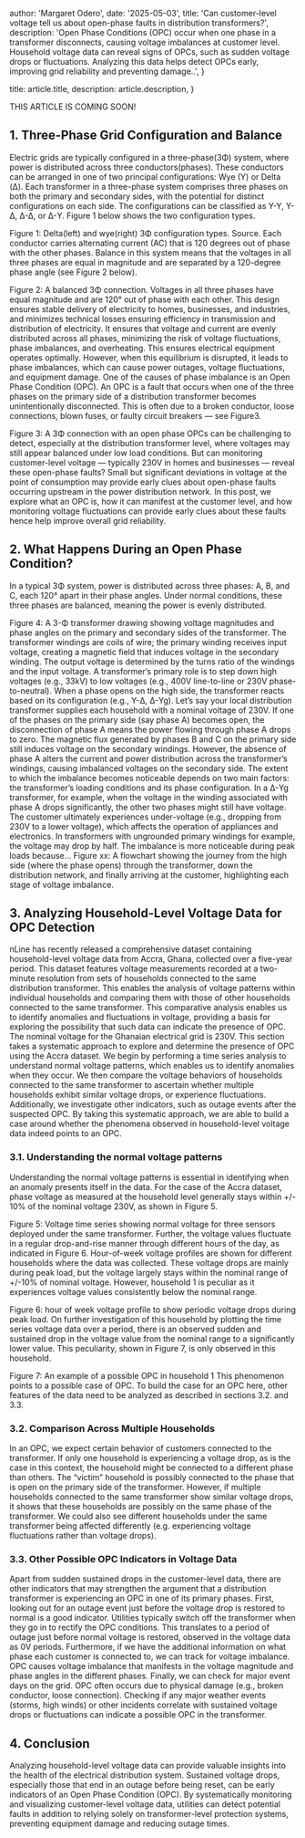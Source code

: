 
  author: 'Margaret Odero',
  date: '2025-05-03',
  title: 'Can customer-level voltage tell us about open-phase faults in distribution transformers?',
  description:
    'Open Phase Conditions (OPC) occur when one phase in a transformer disconnects, causing voltage imbalances at customer level. Household voltage data can reveal signs of OPCs, such as sudden voltage drops or fluctuations. Analyzing this data helps detect OPCs early, improving grid reliability and preventing damage..',
}

  title: article.title,
  description: article.description,
}


THIS ARTICLE IS COMING SOON!

## 1. Three-Phase Grid Configuration and Balance
Electric grids are typically configured in a three-phase(3Φ) system, where power is distributed across three conductors(phases). These conductors can be arranged in one of two principal configurations: Wye (Y) or Delta (Δ). Each transformer in a three-phase system comprises three phases on both the primary and secondary sides, with the potential for distinct configurations on each side. The configurations can be classified as Y-Y, Y-Δ, Δ-Δ, or Δ-Y. Figure 1 below shows the two configuration types.

Figure 1: Delta(left) and wye(right) 3Φ configuration types. Source.
Each conductor carries alternating current (AC) that is 120 degrees out of phase with the other phases. Balance in this system means that the voltages in all three phases are equal in magnitude and are separated by a 120-degree phase angle  (see Figure 2 below).

Figure 2: A balanced 3Φ connection. Voltages in all three phases have equal magnitude and are 120° out of phase with each other.
This design ensures stable delivery of electricity to homes, businesses, and industries, and minimizes technical losses ensuring efficiency in transmission and distribution of electricity. It ensures that voltage and current are evenly distributed across all phases, minimizing the risk of voltage fluctuations, phase imbalances, and overheating. This ensures electrical equipment operates optimally. However, when this equilibrium is disrupted, it leads to phase imbalances, which can cause power outages, voltage fluctuations, and equipment damage.
One of the causes of phase imbalance is an Open Phase Condition (OPC). An OPC is a fault that occurs when one of the three phases on the primary side of a distribution transformer becomes unintentionally disconnected. This is often due to a broken conductor, loose connections, blown fuses, or faulty circuit breakers — see Figure3.

Figure 3: A 3Φ connection with an open phase
OPCs can be challenging to detect, especially at the distribution transformer level, where voltages may still appear balanced under low load conditions. But can monitoring customer-level voltage — typically 230V in homes and businesses — reveal these open-phase faults? Small but significant deviations in voltage at the point of consumption may provide early clues about open-phase faults occurring upstream in the power distribution network.
In this post, we explore what an OPC is, how it can manifest at the customer level, and how monitoring voltage fluctuations can provide early clues about these faults hence help improve overall grid reliability.
## 2. What Happens During an Open Phase Condition?
In a typical 3Φ system, power is distributed across three phases: A, B, and C, each 120° apart in their phase angles. Under normal conditions, these three phases are balanced, meaning the power is evenly distributed.

Figure 4: A 3-Φ transformer drawing showing voltage magnitudes and phase angles on the primary and secondary sides of the transformer. The transformer windings are coils of wire; the primary winding receives input voltage, creating a magnetic field that induces voltage in the secondary winding. The output voltage is determined by the turns ratio of the windings and the input voltage.
A transformer’s primary role is to step down high voltages (e.g., 33kV) to low voltages (e.g., 400V line-to-line or 230V phase-to-neutral). When a phase opens on the high side, the transformer reacts based on its configuration (e.g., Y-Δ, Δ-Yg).
Let’s say your local distribution transformer supplies each household with a nominal voltage of 230V. If one of the phases on the primary side (say phase A) becomes open, the disconnection of phase A means the power flowing through phase A drops to zero. The magnetic flux generated by phases B and C on the primary side still induces voltage on the secondary windings. However, the absence of phase A alters the current and power distribution across the transformer’s windings, causing imbalanced voltages on the secondary side.
The extent to which the imbalance becomes noticeable depends on two main factors: the transformer’s loading conditions and its phase configuration. In a Δ-Yg transformer, for example, when the voltage in the winding associated with phase A drops significantly, the other two phases might still have voltage. The customer ultimately experiences under-voltage (e.g., dropping from 230V to a lower voltage), which affects the operation of appliances and electronics. In transformers with ungrounded primary windings for example, the voltage may drop by half. The imbalance is more noticeable during peak loads because…
Figure xx: A flowchart showing the journey from the high side (where the phase opens) through the transformer, down the distribution network, and finally arriving at the customer, highlighting each stage of voltage imbalance.
## 3. Analyzing Household-Level Voltage Data for OPC Detection
nLine has recently released a comprehensive dataset containing household-level voltage data from Accra, Ghana, collected over a five-year period. This dataset features voltage measurements recorded at a two-minute resolution from sets of households connected to the same distribution transformer. This enables the analysis of voltage patterns within individual households and comparing them with those of other households connected to the same transformer. This comparative analysis enables us to identify anomalies and fluctuations in voltage, providing a basis for exploring the possibility that such data can indicate the presence of OPC.  The nominal voltage for the Ghanaian electrical grid is 230V.
This section takes a systematic approach to explore and determine the presence of OPC using the Accra dataset. We begin by performing a time series analysis to understand normal voltage patterns, which enables us to identify anomalies when they occur. We then compare the voltage behaviors of households connected to the same transformer to ascertain whether multiple households exhibit similar voltage drops, or experience fluctuations. Additionally, we investigate other indicators, such as outage events after the suspected OPC. By taking this systematic approach, we are able to build a case around whether the phenomena observed in household-level voltage data indeed points to an OPC.
### 3.1. Understanding the normal voltage patterns
Understanding the normal voltage patterns is essential in identifying when an anomaly presents itself in the data. For the case of the Accra dataset, phase voltage as measured at the household level generally stays within +/- 10% of the nominal voltage 230V, as shown in Figure 5.

Figure 5: Voltage time series showing normal voltage for three sensors deployed under the same transformer.
Further, the voltage values fluctuate in a regular drop-and-rise manner through different hours of the day, as indicated in Figure 6. Hour-of-week voltage profiles are shown for different households where the data was collected. These voltage drops are mainly during peak load, but the voltage largely stays within the nominal range of +/-10% of nominal voltage. However, household 1 is peculiar as it experiences voltage values consistently below the nominal range.

Figure 6: hour of week voltage profile to show periodic voltage drops during peak load.
On further investigation of this household by plotting the time series voltage data over a period, there is an observed sudden and sustained drop in the voltage value from the nominal range to a significantly lower value. This peculiarity, shown in Figure 7,  is only observed in this household.

Figure 7: An example of a possible OPC in household 1
This phenomenon points to a possible case of OPC. To build the case for an OPC here, other features of the data need to be analyzed as described in sections 3.2. and 3.3.
### 3.2. Comparison Across Multiple Households
In an OPC, we expect certain behavior of customers connected to the transformer. If only one household is experiencing a voltage drop, as is the case in this context, the household might be connected to a different phase than others. The “victim” household is possibly connected to the phase that is open on the primary side of the transformer. However, if multiple households connected to the same transformer show similar voltage drops, it shows that these households are possibly on the same phase of the transformer. We could also see different households under the same transformer being affected differently (e.g. experiencing voltage fluctuations rather than voltage drops).


### 3.3. Other Possible OPC Indicators in Voltage Data
Apart from sudden sustained drops in the customer-level data, there are other indicators that may strengthen the argument that a distribution transformer is experiencing an OPC in one of its primary phases.
First, looking out for an outage event just before the voltage drop is restored to normal is a good indicator. Utilities typically switch off the transformer when they go in to rectify the OPC conditions. This translates to a period of outage just before normal voltage is restored,  observed in the voltage data as 0V periods.
Furthermore, if we have the additional information on what phase each customer is connected to, we can track for voltage imbalance.  OPC causes voltage imbalance that manifests in the voltage magnitude and phase angles in the different phases.
Finally, we can check for major event days on the grid. OPC often occurs due to physical damage (e.g., broken conductor, loose connection). Checking if any major weather events (storms, high winds) or other incidents correlate with sustained voltage drops or fluctuations can indicate a possible OPC in the transformer.
## 4. Conclusion
Analyzing household-level voltage data can provide valuable insights into the health of the electrical distribution system. Sustained voltage drops, especially those that end in an outage before being reset, can be early indicators of an Open Phase Condition (OPC). By systematically monitoring and visualizing customer-level voltage data, utilities can detect potential faults in addition to relying solely on transformer-level protection systems, preventing equipment damage and reducing outage times.



